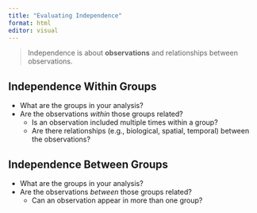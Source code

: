 ```yaml
---
title: "Evaluating Independence"
format: html
editor: visual
---
```


> Independence is about **observations** and relationships between observations.

## Independence Within Groups

-   What are the groups in your analysis?
-   Are the observations *within* those groups related?
    -   Is an observation included multiple times within a group?
    -   Are there relationships (e.g., biological, spatial, temporal) between the observations?

## Independence Between Groups

-   What are the groups in your analysis?
-   Are the observations *between* those groups related?
    -   Can an observation appear in more than one group?
